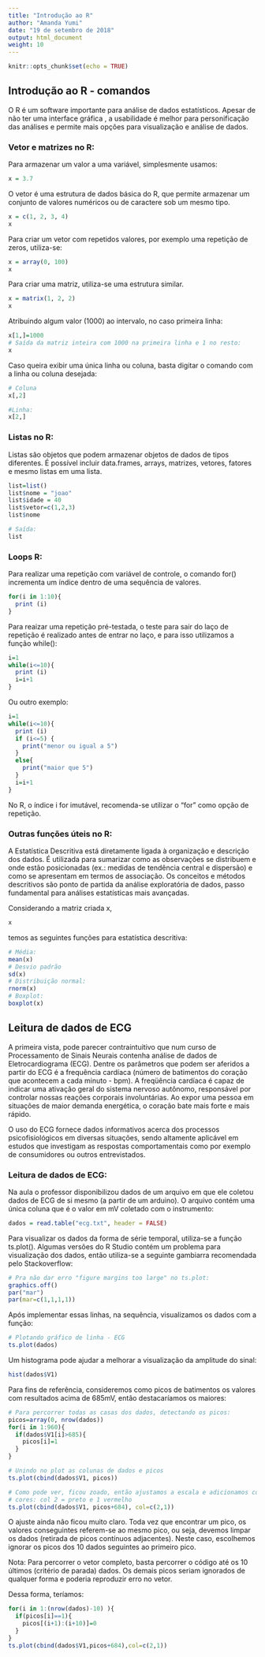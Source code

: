```yaml
---
title: "Introdução ao R"
author: "Amanda Yumi"
date: "19 de setembro de 2018"
output: html_document
weight: 10
---
```


```r
knitr::opts_chunk$set(echo = TRUE)
```

## Introdução ao R - comandos

O R é um software importante para análise de dados estatísticos. Apesar de não ter uma interface gráfica \textit{userfriendly}, a usabilidade é melhor para personificação das análises e permite mais opções para visualização e análise de dados.

### Vetor e matrizes no R:

Para armazenar um valor a uma variável, simplesmente usamos:

```r
x = 3.7
```

O vetor é uma estrutura de dados básica do R, que permite armazenar um conjunto de valores numéricos ou de caractere sob um mesmo tipo.

```r
x = c(1, 2, 3, 4)
x

```

Para criar um vetor com repetidos valores, por exemplo uma repetição de zeros, utiliza-se:

```r
x = array(0, 100)
x
```

Para criar uma matriz, utiliza-se uma estrutura similar.


```r
x = matrix(1, 2, 2)
x
```

Atribuindo algum valor (1000) ao intervalo, no caso primeira linha:

```r
x[1,]=1000
# Saída da matriz inteira com 1000 na primeira linha e 1 no resto:
x
```
Caso queira exibir uma única linha ou coluna, basta digitar o comando com a linha ou coluna desejada:

```r
# Coluna
x[,2]

#Linha:
x[2,]

```

### Listas no R:

Listas são objetos que podem armazenar objetos de dados de tipos diferentes. É possível incluir data.frames, arrays, matrizes, vetores, fatores e mesmo listas em uma lista.

```r
list=list()
list$nome = "joao"
list$idade = 40
list$vetor=c(1,2,3)
list$nome

# Saída:
list
```


### Loops R:

Para realizar uma repetição com variável de controle,
o comando for() incrementa um índice dentro de uma sequência de valores.

```r
for(i in 1:10){
  print (i)
}
```

Para reaizar uma repetição pré-testada, o teste para sair do laço de repetição é realizado antes de entrar no laço, e para isso utilizamos a função while():

```r
i=1
while(i<=10){
  print (i)
  i=i+1
}
```
Ou outro exemplo:

```r
i=1
while(i<=10){
  print (i)
  if (i<=5) {
    print("menor ou igual a 5")
  }
  else{
    print("maior que 5")
  }
  i=i+1
}
```

No R, o índice i for imutável, recomenda-se utilizar o "for" como opção de repetição.


### Outras funções úteis no R:

A Estatística Descritiva está diretamente ligada à organização e descrição dos dados. É utilizada para sumarizar como as observações se distribuem e onde estão posicionadas (ex.: medidas de tendência central e dispersão) e como se apresentam em termos de associação. Os conceitos e métodos descritivos são ponto de partida da análise exploratória de dados, passo fundamental para análises estatísticas mais avançadas.

Considerando a matriz criada x,

```r
x
```
temos as seguintes funções para estatística descritiva:

```r

# Média:
mean(x)
# Desvio padrão 
sd(x)
# Distribuição normal: 
rnorm(x)
# Boxplot:
boxplot(x)
```

## Leitura de dados de ECG

A primeira vista, pode parecer contraintuitivo que num curso de Processamento de Sinais Neurais contenha análise de dados de Eletrocardiograma (ECG). Dentre os parâmetros que podem ser aferidos a partir do ECG é a frequência cardíaca (número de batimentos do coração que acontecem a cada minuto - bpm). A freqüência cardíaca é capaz de indicar uma ativação geral do sistema nervoso autônomo, responsável por controlar nossas reações corporais involuntárias. Ao expor uma pessoa em situações de maior demanda energética, o coração bate mais forte e mais rápido.

O uso do ECG fornece dados informativos acerca dos processos psicofisiológicos em diversas situações, sendo altamente aplicável em estudos que investigam as respostas comportamentais como por exemplo de consumidores ou outros entrevistados.

### Leitura de dados de ECG:

Na aula o professor disponibilizou dados de um arquivo em que ele coletou dados de ECG de si mesmo (a partir de um arduino).
O arquivo contém uma única coluna que é o valor em mV coletado com o instrumento:

```r
dados = read.table("ecg.txt", header = FALSE)
```

Para visualizar os dados da forma de série temporal, utiliza-se a função ts.plot(). Algumas versões do R Studio contém um problema para visualização dos dados, então utiliza-se a seguinte gambiarra recomendada pelo Stackoverflow:

```r
# Pra não dar erro "figure margins too large" no ts.plot:
graphics.off()
par("mar")
par(mar=c(1,1,1,1))
```

Após implementar essas linhas, na sequência, visualizamos os dados com a função:

```r
# Plotando gráfico de linha - ECG
ts.plot(dados)
```

Um histograma pode ajudar a melhorar a visualização da amplitude do sinal:

```r
hist(dados$V1)

```

Para fins de referência, consideremos como picos de batimentos os valores com resultados acima de 685mV, então destacaríamos os maiores:

```r
# Para percorrer todas as casas dos dados, detectando os picos:
picos=array(0, nrow(dados))
for(i in 1:960){
  if(dados$V1[i]>685){
    picos[i]=1
  }
}

# Unindo no plot as colunas de dados e picos
ts.plot(cbind(dados$V1, picos))

# Como pode ver, ficou zoado, então ajustamos a escala e adicionamos cores para que se possa visualizar os dados:
# cores: col 2 = preto e 1 vermelho
ts.plot(cbind(dados$V1, picos+684), col=c(2,1))

```

O ajuste ainda não ficou muito claro. Toda vez que encontrar um pico, os valores conseguintes referem-se ao mesmo pico, ou seja, devemos limpar os dados (retirada de picos contínuos adjacentes).
Neste caso, escolhemos ignorar os picos dos 10 dados seguintes ao primeiro pico.


Nota: Para percorrer o vetor completo, basta percorrer o código até os 10 últimos (critério de parada) dados. Os demais picos seriam ignorados de qualquer forma e poderia reproduzir erro no vetor.

Dessa forma, teríamos:

```r
for(i in 1:(nrow(dados)-10) ){
  if(picos[i]==1){
    picos[(i+1):(i+10)]=0 
  }
}
ts.plot(cbind(dados$V1,picos+684),col=c(2,1))
```




